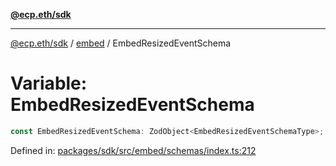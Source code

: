 [**@ecp.eth/sdk**](../../index.mdx)

***

[@ecp.eth/sdk](/sdk-reference/index.mdx) / [embed](/sdk-reference/embed/index.mdx) / EmbedResizedEventSchema

# Variable: EmbedResizedEventSchema

```ts
const EmbedResizedEventSchema: ZodObject<EmbedResizedEventSchemaType>;
```

Defined in: [packages/sdk/src/embed/schemas/index.ts:212](https://github.com/ecp-eth/comments-monorepo/blob/main/packages/sdk/src/embed/schemas/index.ts#L212)
